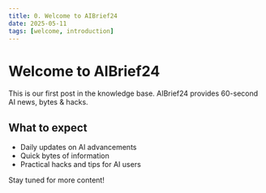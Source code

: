 ```yaml
---
title: 0. Welcome to AIBrief24
date: 2025-05-11
tags: [welcome, introduction]
---
```


# Welcome to AIBrief24

This is our first post in the knowledge base. AIBrief24 provides 60-second AI news, bytes & hacks.

## What to expect

- Daily updates on AI advancements
- Quick bytes of information
- Practical hacks and tips for AI users

Stay tuned for more content! 

